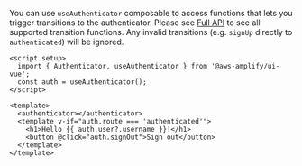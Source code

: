 You can use `useAuthenticator` composable to access functions that lets you trigger transitions to the authenticator. Please see [Full API](#full-api) to see all supported transition functions. Any invalid transitions (e.g. `signUp` directly to `authenticated`) will be ignored.

```html{1,5-8}
<script setup>
  import { Authenticator, useAuthenticator } from '@aws-amplify/ui-vue';
  const auth = useAuthenticator();
</script>

<template>
  <authenticator></authenticator>
  <template v-if="auth.route === 'authenticated'">
    <h1>Hello {{ auth.user?.username }}!</h1>
    <button @click="auth.signOut">Sign out</button>
  </template>
</template>
```
